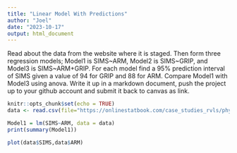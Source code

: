```yaml
---
title: "Linear Model With Predictions"
author: "Joel"
date: "2023-10-17"
output: html_document
---
```





Read about the data from the website where it is staged.  Then form three regression models; Model1 is SIMS~ARM, Model2 is SIMS~GRIP, and Model3 is SIMS~ARM+GRIP. For each model find a 95% prediction interval of SIMS given a value of 94  for GRIP and 88 for ARM. Compare Model1 with Model3 using anova. Write it up in a markdown document, push the project up to your github account and submit it back to canvas as link.

```r
knitr::opts_chunk$set(echo = TRUE)
data <- read.csv(file="https://onlinestatbook.com/case_studies_rvls/physical_strength/data.txt",sep="",header=TRUE)  
```


```r
Model1 = lm(SIMS~ARM, data = data)
print(summary(Model1))
```


```r
plot(data$SIMS,data$ARM)
```

